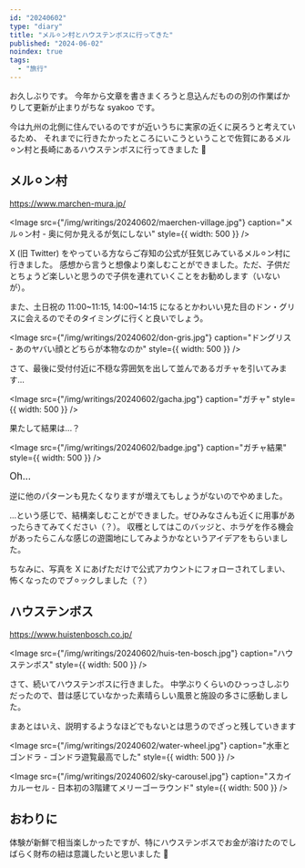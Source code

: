 ```yaml
---
id: "20240602"
type: "diary"
title: "メル⚪︎ン村とハウステンボスに行ってきた"
published: "2024-06-02"
noindex: true
tags:
  - "旅行"
---
```


お久しぶりです。
今年から文章を書きまくろうと息込んだものの別の作業ばかりして更新が止まりがちな syakoo です。

今は九州の北側に住んでいるのですが近いうちに実家の近くに戻ろうと考えているため、
それまでに行きたかったところにいこうということで佐賀にあるメル⚪︎ン村と長崎にあるハウステンボスに行ってきました 🎉

## メル⚪︎ン村

https://www.marchen-mura.jp/

<Image
  src={"/img/writings/20240602/maerchen-village.jpg"}
  caption="メル⚪︎ン村 - 奥に何か見えるが気にしない"
  style={{ width: 500 }}
/>

X (旧 Twitter) をやっている方ならご存知の公式が狂気じみているメル⚪︎ン村に行きました。
感想から言うと想像より楽しむことができました。ただ、子供だとちょうど楽しいと思うので子供を連れていくことをお勧めします（いないが）。

また、土日祝の 11:00~11:15, 14:00~14:15 になるとかわいい見た目のドン・グリスに会えるのでそのタイミングに行くと良いでしょう。

<Image
  src={"/img/writings/20240602/don-gris.jpg"}
  caption="ドングリス - あのヤバい顔とどちらが本物なのか"
  style={{ width: 500 }}
/>

さて、最後に受付付近に不穏な雰囲気を出して並んであるガチャを引いてみます...

<Image
  src={"/img/writings/20240602/gacha.jpg"}
  caption="ガチャ"
  style={{ width: 500 }}
/>

果たして結果は...？

<Image
  src={"/img/writings/20240602/badge.jpg"}
  caption="ガチャ結果"
  style={{ width: 500 }}
/>

<Big>Oh...</Big>

逆に他のパターンも見たくなりますが増えてもしょうがないのでやめました。

...という感じで、結構楽しむことができました。ぜひみなさんも近くに用事があったらきてみてください（？）。
収穫としてはこのバッジと、ホラゲを作る機会があったらこんな感じの遊園地にしてみようかなというアイデアをもらいました。

ちなみに、写真を X にあげただけで公式アカウントにフォローされてしまい、怖くなったのでブ⚪︎ックしました（？）

## ハウステンボス

https://www.huistenbosch.co.jp/

<Image
  src={"/img/writings/20240602/huis-ten-bosch.jpg"}
  caption="ハウステンボス"
  style={{ width: 500 }}
/>

さて、続いてハウステンボスに行きました。
中学ぶりくらいのひっっさしぶりだったので、昔は感じていなかった素晴らしい風景と施設の多さに感動しました。

まあとはいえ、説明するようなほどでもないとは思うのでざっと残していきます

<Image
  src={"/img/writings/20240602/water-wheel.jpg"}
  caption="水車とゴンドラ - ゴンドラ遊覧最高でした"
  style={{ width: 500 }}
/>

<Image
  src={"/img/writings/20240602/sky-carousel.jpg"}
  caption="スカイカルーセル - 日本初の3階建てメリーゴーラウンド"
  style={{ width: 500 }}
/>

## おわりに

体験が新鮮で相当楽しかったですが、特にハウステンボスでお金が溶けたのでしばらく財布の紐は意識したいと思いました 🫠
